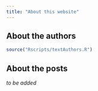 ```yaml
---
title: "About this website"
---
```



## About the authors

```r
source("Rscripts/textAuthors.R")
```

## About the posts

*to be added*
